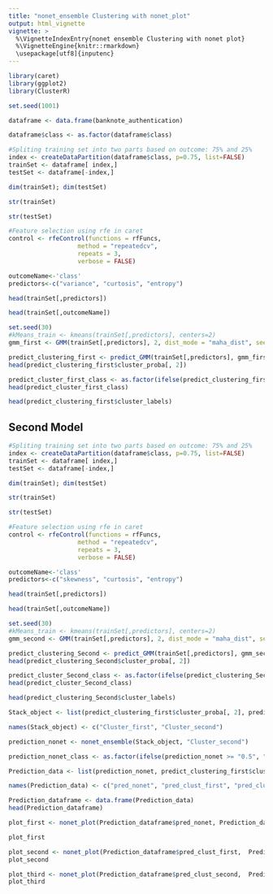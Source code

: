 ```yaml
---
title: "nonet_ensemble Clustering with nonet_plot"
output: html_vignette
vignette: >
  %\VignetteIndexEntry{nonet ensemble Clustering with nonet plot}
  %\VignetteEngine{knitr::rmarkdown}
  \usepackage[utf8]{inputenc}
---
```


```r
library(caret)
library(ggplot2)
library(ClusterR)
```

```r
set.seed(1001)
```


```r
dataframe <- data.frame(banknote_authentication)
```

```r
dataframe$class <- as.factor(dataframe$class)
```


```r
#Spliting training set into two parts based on outcome: 75% and 25%
index <- createDataPartition(dataframe$class, p=0.75, list=FALSE)
trainSet <- dataframe[ index,]
testSet <- dataframe[-index,]
```

```r
dim(trainSet); dim(testSet)
```

```r
str(trainSet)
```

```r
str(testSet)
```

```r
#Feature selection using rfe in caret
control <- rfeControl(functions = rfFuncs,
                   method = "repeatedcv",
                   repeats = 3,
                   verbose = FALSE)
```

```r
outcomeName<-'class'
predictors<-c("variance", "curtosis", "entropy")
```


```r
head(trainSet[,predictors])
```
```r
head(trainSet[,outcomeName])
```



```r
set.seed(30)
#kMeans_train <- kmeans(trainSet[,predictors], centers=2)
gmm_first <- GMM(trainSet[,predictors], 2, dist_mode = "maha_dist", seed_mode = "random_subset", km_iter = 10, em_iter = 10, verbose = F)          

```

```r
predict_clustering_first <- predict_GMM(trainSet[,predictors], gmm_first$centroids, gmm_first$covariance_matrices, gmm_first$weights) 
head(predict_clustering_first$cluster_proba[, 2])
```

```r
predict_cluster_first_class <- as.factor(ifelse(predict_clustering_first$cluster_proba[, 2] >= "0.5", "1", "0"))
head(predict_cluster_first_class)
```

```r
head(predict_clustering_first$cluster_labels)
```

## Second Model


```r
#Spliting training set into two parts based on outcome: 75% and 25%
index <- createDataPartition(dataframe$class, p=0.75, list=FALSE)
trainSet <- dataframe[ index,]
testSet <- dataframe[-index,]
```

```r
dim(trainSet); dim(testSet)
```

```r
str(trainSet)
```

```r
str(testSet)
```

```r
#Feature selection using rfe in caret
control <- rfeControl(functions = rfFuncs,
                   method = "repeatedcv",
                   repeats = 3,
                   verbose = FALSE)
```

```r
outcomeName<-'class'
predictors<-c("skewness", "curtosis", "entropy")
```

```r
head(trainSet[,predictors])
```
```r
head(trainSet[,outcomeName])
```



```r
set.seed(30)
#kMeans_train <- kmeans(trainSet[,predictors], centers=2)
gmm_second <- GMM(trainSet[,predictors], 2, dist_mode = "maha_dist", seed_mode = "random_subset", km_iter = 10, em_iter = 10, verbose = F)          

```

```r
predict_clustering_Second <- predict_GMM(trainSet[,predictors], gmm_second$centroids, gmm_second$covariance_matrices, gmm_second$weights) 
head(predict_clustering_Second$cluster_proba[, 2])
```

```r
predict_cluster_Second_class <- as.factor(ifelse(predict_clustering_Second$cluster_proba[, 2] >= "0.5", "1", "0"))
head(predict_cluster_Second_class)
```

```r
head(predict_clustering_Second$cluster_labels)
```


```r
Stack_object <- list(predict_clustering_first$cluster_proba[, 2], predict_clustering_Second$cluster_proba[, 2])

```

```r
names(Stack_object) <- c("Cluster_first", "Cluster_second")
```


```r
prediction_nonet <- nonet_ensemble(Stack_object, "Cluster_second")
```


```r
prediction_nonet_class <- as.factor(ifelse(prediction_nonet >= "0.5", "1", "0"))
```

```r
Prediction_data <- list(prediction_nonet, predict_clustering_first$cluster_proba[, 2], predict_clustering_Second$cluster_proba[, 2])
```



```r
names(Prediction_data) <- c("pred_nonet", "pred_clust_first", "pred_clust_second")
```

```r
Prediction_dataframe <- data.frame(Prediction_data)
head(Prediction_dataframe)
```


```r
plot_first <- nonet_plot(Prediction_dataframe$pred_nonet, Prediction_dataframe$pred_clust_first, Prediction_dataframe, plot_type = "hist")
```

```r
plot_first
```


```r
plot_second <- nonet_plot(Prediction_dataframe$pred_clust_first,  Prediction_dataframe$pred_clust_second, Prediction_dataframe, plot_type = "hist")
plot_second
```
```r
plot_third <- nonet_plot(Prediction_dataframe$pred_clust_second,  Prediction_dataframe$pred_clust_first, Prediction_dataframe, plot_type = "hist")
plot_third
```



